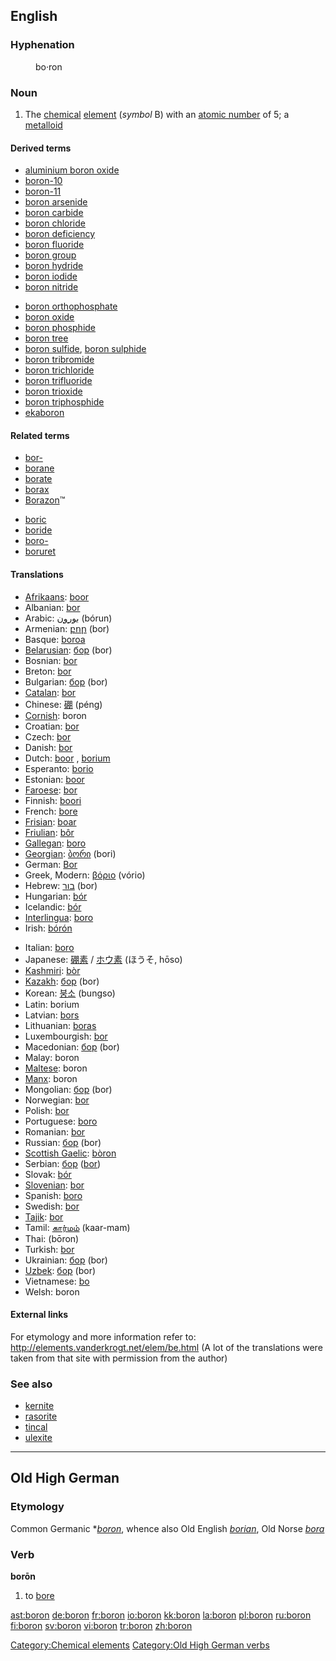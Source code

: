 ==English==

{{elements|B|beryllium|Be|carbon|C}}
===Hyphenation===
:bo&middot;ron

===Noun===
{{en-noun|-}}
{{wikipedia}}

#The [[chemical]] [[element]] (''symbol'' B) with an [[atomic number]] of 5; a [[metalloid]]

====Derived terms====
{{top2}}
*[[aluminium boron oxide]]
*[[boron-10]]
*[[boron-11]]
*[[boron arsenide]]
*[[boron carbide]]
*[[boron chloride]]
*[[boron deficiency]]
*[[boron fluoride]]
*[[boron group]]
*[[boron hydride]]
*[[boron iodide]]
*[[boron nitride]]
{{mid2}}
*[[boron orthophosphate]]
*[[boron oxide]]
*[[boron phosphide]]
*[[boron tree]]
*[[boron sulfide]], [[boron sulphide]]
*[[boron tribromide]]
*[[boron trichloride]]
*[[boron trifluoride]]
*[[boron trioxide]]
*[[boron triphosphide]]
*[[ekaboron]]
{{bottom}}

====Related terms====
{{top2}}
*[[bor-]]
*[[borane]]
*[[borate]]
*[[borax]]
*[[Borazon]]&trade;
{{mid2}}
*[[boric]]
*[[boride]]
*[[boro-]]
*[[boruret]]
{{bottom}}

====Translations====
{{top}}
*[[Afrikaans]]: [[boor]]
*Albanian: [[bor]]
*Arabic: [[بورون]] (bórun) {{m}}
*Armenian: [[բոր]] (bor)
*Basque: [[boroa]]
*[[Belarusian]]: [[бор]] (bor) {{m}}
*Bosnian: [[bor]]
*Breton: [[bor]]
*Bulgarian: [[бор]] (bor) {{m}}
*[[Catalan]]: [[bor]]
*Chinese: [[硼]] (péng)
*[[Cornish]]: boron
*Croatian: [[bor]]
*Czech: [[bor]]
*Danish: [[bor]]
*Dutch: [[boor]] {{n}}, [[borium]] {{n}}
*Esperanto: [[borio]]
*Estonian: [[boor]]
*[[Faroese]]: [[bor]]
*Finnish: [[boori]]
*French: [[bore]] {{m}}
*[[Frisian]]: [[boar]]
*[[Friulian]]: [[bôr]]
*[[Gallegan]]: [[boro]]
*[[Georgian]]: [[ბორი]] (bori)
*German: [[Bor]] {{n}}
*Greek, Modern: [[βόριο]] (vório) {{n}}
*Hebrew: [[בור]] (bor)
*Hungarian: [[bór]]
*Icelandic: [[bór]]
*[[Interlingua]]: [[boro]]
*Irish: [[bórón]]
{{mid}}
*Italian: [[boro]] {{m}}
*Japanese: [[硼素]] / [[ホウ素]] (ほうそ, hōso)
*[[Kashmiri]]: [[bòr]]
*[[Kazakh]]: [[бор]] (bor)
*Korean: [[붕소]] (bungso)
*Latin: borium
*Latvian: [[bors]]
*Lithuanian: [[boras]]
*Luxembourgish: [[bor]]
*Macedonian: [[бор]] (bor)
*Malay: boron
*[[Maltese]]: boron
*[[Manx]]: boron
*Mongolian: [[бор]] (bor)
*Norwegian: [[bor]]
*Polish: [[bor]] {{m}}
*Portuguese: [[boro]] {{m}}
*Romanian: [[bor]] {{n}}
*Russian: [[бор#Russian|бор]] (bor) {{m}}
*[[Scottish Gaelic]]: [[bòron]]
*Serbian: [[бор]] ([[bor]])
*Slovak: [[bór]]
*[[Slovenian]]: [[bor]]
*Spanish: [[boro]] {{m}}
*Swedish: [[bor]]
*[[Tajik]]: [[bor]]
*Tamil: [[கார்மம்]] (kaar-mam)
*Thai: {{THchar|[[โบรอน]]}} (bōron)
*Turkish: [[bor]]
*Ukrainian: [[бор]] (bor)
*[[Uzbek]]: [[бор]] (bor)
*Vietnamese: [[bo]]
*Welsh: boron
{{bottom}}

====External links====
For etymology and more information refer to:
http://elements.vanderkrogt.net/elem/be.html
(A lot of the translations were taken from that site with permission from the author)

===See also===
*[[kernite]]
*[[rasorite]]
*[[tincal]]
*[[ulexite]]

[[Category:Chemical elements]]

----

==Old High German==
===Etymology===
Common Germanic *''[[boron]]'', whence also Old English ''[[borian]]'', Old Norse ''[[bora]]''
===Verb===
'''borōn'''

# to [[bore]]

[[Category:Old High German verbs]]

[[ast:boron]]
[[de:boron]]
[[fr:boron]]
[[io:boron]]
[[kk:boron]]
[[la:boron]]
[[pl:boron]]
[[ru:boron]]
[[fi:boron]]
[[sv:boron]]
[[vi:boron]]
[[tr:boron]]
[[zh:boron]]